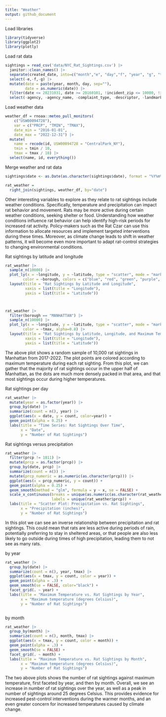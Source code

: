 ```yaml
---
title: "Weather"
output: github_document
---
```


Load libraries
```r
library(tidyverse)
library(ggplot2)
library(plotly)

```

Load rat data
```r
sightings = read_csv('data/NYC_Rat_Sightings.csv') |> 
  janitor::clean_names() |> 
  separate(created_date, into=c("month","e", "day","f", "year", "g", "time"), sep=c(2,3,5,6,10,11)) |> 
  select(-e,-f,-g) |> 
  mutate(date = paste(year, month, day, sep=""), 
         date = as.numeric(date)) |>  
  filter(date <= 20231031, date >= 20160101, !incident_zip <= 10000, !incident_zip >11697, !borough %in% c("Unspecified", NA)) |> 
  select(-agency, -agency_name, -complaint_type, -descriptor, -landmark, -facility_type, -park_facility_name, -vehicle_type, -taxi_company_borough, -taxi_pick_up_location, -bridge_highway_name, -road_ramp, -bridge_highway_segment, -bridge_highway_direction) |> select(unique_key, date, year, month, day, everything())
```


Load weather data
```r
weather_df = rnoaa::meteo_pull_monitors(
    c("USW00094728"),
    var = c("PRCP", "TMIN", "TMAX"), 
    date_min = "2016-01-01",
    date_max = "2022-12-31") |>
  mutate(
    name = recode(id, USW00094728 = "CentralPark_NY"),
    tmin = tmin / 10,
    tmax = tmax / 10) |>
  select(name, id, everything())
```


Merge weather and rat data
```r
sightings$date <- as.Date(as.character(sightings$date), format = "%Y%m%d")

rat_weather =
  right_join(sightings, weather_df, by="date")
```

Other interesting variables to explore as they relate to rat sightings include weather conditions. Specifically, temperature and precipitation can impact rat behavior and movement. Rats may be more active during certain weather conditions, seeking shelter or food. Understanding how weather conditions influence rat behavior can help identify high-risk periods for increased rat activity. Policy-makers such as the Rat Czar can use this information to allocate resources and implement targeted interventions during these times. Moreover, as climate change leads to shift in weather patterns, it will become even more important to adapt rat-control strategies to changing environmental conditions. 

Rat sightings by latitude and longitude
```r
rat_weather |>
  sample_n(10000) |>
  plot_ly(x = ~longitude, y = ~latitude, type = "scatter", mode = "markers",
        color = ~borough, colors = c("blue", "red", "green", "purple", "orange")) |> 
  layout(title = "Rat Sightings by Latitude and Longitude",
         xaxis = list(title = "Longitude"),
         yaxis = list(title = "Latitude"))



rat_weather |>
  filter(borough == "MANHATTAN") |>
  sample_n(10000) |> 
  plot_ly(x = ~longitude, y = ~latitude, type = "scatter", mode = "markers",
        color = ~tmax, alpha=0.8) |>
  layout(title = "Rat Sightings by Latitude, Longitude, and Maximum Temperature",
         xaxis = list(title = "Longitude"),
         yaxis = list(title = "Latitude"))
```
The above plot shows a random sample of 10,000 rat sightings in Manhattan from 2017-2022. The plot points are colored according to maximum temperature during each rat sighting. From this plot, we can gather that the majority of rat sightings occur in the upper half of Manhattan, as the dots are much more densely packed in that area, and that most sightings occur during higher temperatures. 


Rat sightings per day
```r
rat_weather |>
  mutate(year = as.factor(year)) |>
  group_by(date) |>
  summarize(count = n(), year) |>  
  ggplot(aes(x = date, y = count, color=year)) +
  geom_point(alpha = 0.25) + 
  labs(title = "Time Series: Rat Sightings Over Time",
       x = "Date",
       y = "Number of Rat Sightings")
```


Rat sightings versus precipitation
```r

rat_weather |>
  filter(prcp != 1811) |>
  mutate(prcp = as.factor(prcp)) |>
  group_by(date, prcp) |>
  summarize(count = n()) |>
  mutate(prcp_numeric = as.numeric(as.character(prcp))) |>
  ggplot(aes(x = prcp_numeric, y = count)) +
  geom_point(alpha = 0.25) +
  geom_smooth(method = "glm", formula = y ~ x, se = FALSE) +
  scale_x_continuous(breaks = unique(as.numeric(as.character(rat_weather$prcp))),
                     labels = unique(rat_weather$prcp)) +
  labs(title = "Scatter Plot: Precipitation vs. Rat Sightings",
       x = "Precipitation (inches)",
       y = "Number of Rat Sightings")

```
In this plot we can see an inverse relationship between precipitation and rat sightings. This could mean that rats are less active during periods of rain, potentially preferring to stay in sheltered areas, or that people are also less likely to go outside during times of high precipitation, leading them to not see as many rats. 

by year
```r
rat_weather |>
  group_by(date) |>
  summarize(count = n(), year, tmax) |>
  ggplot(aes(x = tmax, y = count, color = year)) + 
  geom_point(alpha = .3) +
  geom_smooth(se = FALSE, color="black") + 
  facet_grid(. ~ year) +
  labs(title = "Maximum Temperature vs. Rat Sightings by Year",
       x = "Maximum temperature (degrees Celsius)",
       y = "Number of Rat Sightings")



```


 by month
```r
rat_weather |>
  group_by(month) |>
  summarize(count = n(), month, tmax) |>
  ggplot(aes(x = tmax, y = count, color = month)) + 
  geom_point(alpha = .3) +
  geom_smooth(se = FALSE) + 
  facet_grid(. ~ month) +
  labs(title = "Maximum Temperature vs. Rat Sightings by Month",
       x = "Maximum temperature (degrees Celsius)",
       y = "Number of Rat Sightings")

```
The two above plots shows the number of rat sightings against maximum temperature, first faceted by year, and then by month. Overall, we see an increase in number of rat sightings over the year, as well as a peak in number of sightings around 25 degrees Celsius. This provides evidence for increased pest-control interventions during the warmer months, and an even greater concern for increased temperatures caused by climate change.

 